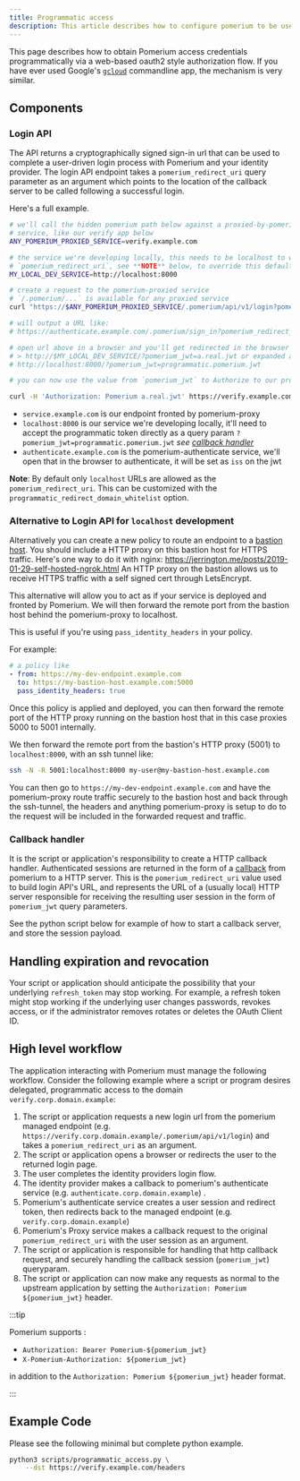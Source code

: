 ```yaml
---
title: Programmatic access
description: This article describes how to configure pomerium to be used to enable machine-to-machine programmatic access.
---
```



This page describes how to obtain Pomerium access credentials programmatically via a web-based oauth2 style authorization flow. If you have ever used Google's [`gcloud`](https://cloud.google.com/sdk/gcloud) commandline app, the mechanism is very similar.

## Components

### Login API

The API returns a cryptographically signed sign-in url that can be used to complete a user-driven login process with Pomerium and your identity provider. The login API endpoint takes a `pomerium_redirect_uri` query parameter as an argument which points to the location of the callback server to be called following a successful login.

Here's a full example.

```bash
# we'll call the hidden pomerium path below against a proxied-by-pomerium
# service, like our verify app below
ANY_POMERIUM_PROXIED_SERVICE=verify.example.com

# the service we're developing locally, this needs to be localhost to work with
# `pomerium_redirect_uri`, see **NOTE** below, to override this default
MY_LOCAL_DEV_SERVICE=http://localhost:8000

# create a request to the pomerium-proxied service
# `/.pomerium/...` is available for any proxied service
curl "https://$ANY_POMERIUM_PROXIED_SERVICE/.pomerium/api/v1/login?pomerium_redirect_uri=$MY_LOCAL_DEV_SERVICE"

# will output a URL like:
# https://authenticate.example.com/.pomerium/sign_in?pomerium_redirect_uri=http%3A%2F%2Flocalhost%3Fpomerium_callback_uri%3Dhttps%253A%252F%verify.example.com%252F.pomerium%252Fapi%252Fv1%252Flogin%253Fpomerium_redirect_uri%253Dhttp%253A%252F%252Flocalhost&sig=hsLuzJctmgsN4kbMeQL16fe_FahjDBEcX0_kPYfg8bs%3D&ts=1573262981

# open url above in a browser and you'll get redirected in the browser to
# > http://$MY_LOCAL_DEV_SERVICE/?pomerium_jwt=a.real.jwt or expanded as
# http://localhost:8000/?pomerium_jwt=programmatic.pomerium.jwt

# you can now use the value from `pomerium_jwt` to Authorize to our proxied endpoint (which you could use to proxy `localhost`)

curl -H 'Authorization: Pomerium a.real.jwt' https://verify.example.com
```

- `service.example.com` is our endpoint fronted by pomerium-proxy
- `localhost:8000` is our service we're developing locally, it'll need to accept the programmatic token directly as a query param `?pomerium_jwt=programmatic.pomerium.jwt` _see [callback handler](#callback-handler)_
- `authenticate.example.com` is the pomerium-authenticate service, we'll open that in the browser to authenticate, it will be set as `iss` on the jwt

**Note**: By default only `localhost` URLs are allowed as the `pomerium_redirect_uri`. This can be customized with the `programmatic_redirect_domain_whitelist` option.

### Alternative to Login API for `localhost` development

Alternatively you can create a new policy to route an endpoint to a [bastion host](https://en.wikipedia.org/wiki/Bastion_host). You should include a HTTP proxy on this bastion host for HTTPS traffic. Here's one way to do it with nginx: <https://jerrington.me/posts/2019-01-29-self-hosted-ngrok.html> An HTTP proxy on the bastion allows us to receive HTTPS traffic with a self signed cert through LetsEncrypt.

This alternative will allow you to act as if your service is deployed and fronted by Pomerium. We will then forward the remote port from the bastion host behind the pomerium-proxy to localhost.

This is useful if you're using `pass_identity_headers` in your policy.

For example:

```yaml
# a policy like
- from: https://my-dev-endpoint.example.com
  to: https://my-bastion-host.example.com:5000
  pass_identity_headers: true
```

Once this policy is applied and deployed, you can then forward the remote port of the HTTP proxy running on the bastion host that in this case proxies 5000 to 5001 internally.

We then forward the remote port from the bastion's HTTP proxy (5001) to `localhost:8000`, with an ssh tunnel like:

```sh
ssh -N -R 5001:localhost:8000 my-user@my-bastion-host.example.com
```

You can then go to `https://my-dev-endpoint.example.com` and have the pomerium-proxy route traffic securely to the bastion host and back through the ssh-tunnel, the headers and anything pomerium-proxy is setup to do to the request will be included in the forwarded request and traffic.

### Callback handler

It is the script or application's responsibility to create a HTTP callback handler. Authenticated sessions are returned in the form of a [callback](https://developer.okta.com/docs/concepts/auth-overview/#what-kind-of-client-are-you-building) from pomerium to a HTTP server. This is the `pomerium_redirect_uri` value used to build login API's URL, and represents the URL of a (usually local) HTTP server responsible for receiving the resulting user session in the form of `pomerium_jwt` query parameters.

See the python script below for example of how to start a callback server, and store the session payload.

## Handling expiration and revocation

Your script or application should anticipate the possibility that your underlying `refresh_token` may stop working. For example, a refresh token might stop working if the underlying user changes passwords, revokes access, or if the administrator removes rotates or deletes the OAuth Client ID.

## High level workflow

The application interacting with Pomerium must manage the following workflow. Consider the following example where a script or program desires delegated, programmatic access to the domain `verify.corp.domain.example`:

1. The script or application requests a new login url from the pomerium managed endpoint (e.g. `https://verify.corp.domain.example/.pomerium/api/v1/login`) and takes a `pomerium_redirect_uri` as an argument.
1. The script or application opens a browser or redirects the user to the returned login page.
1. The user completes the identity providers login flow.
1. The identity provider makes a callback to pomerium's authenticate service (e.g. `authenticate.corp.domain.example`) .
1. Pomerium's authenticate service creates a user session and redirect token, then redirects back to the managed endpoint (e.g. `verify.corp.domain.example`)
1. Pomerium's Proxy service makes a callback request to the original `pomerium_redirect_uri` with the user session as an argument.
1. The script or application is responsible for handling that http callback request, and securely handling the callback session (`pomerium_jwt`) queryparam.
1. The script or application can now make any requests as normal to the upstream application by setting the `Authorization: Pomerium ${pomerium_jwt}` header.

:::tip

Pomerium supports :

- `Authorization: Bearer Pomerium-${pomerium_jwt}`
- `X-Pomerium-Authorization: ${pomerium_jwt}`

in addition to the `Authorization: Pomerium ${pomerium_jwt}` header format.

:::

## Example Code

Please see the following minimal but complete python example.

```bash
python3 scripts/programmatic_access.py \
	--dst https://verify.example.com/headers
```

<ProgrammaticAccess />

[authorization bearer token]: https://developers.google.com/gmail/markup/actions/verifying-bearer-tokens
[identity provider]: /docs/identity-providers
[proof key for code exchange]: https://tools.ietf.org/html/rfc7636
